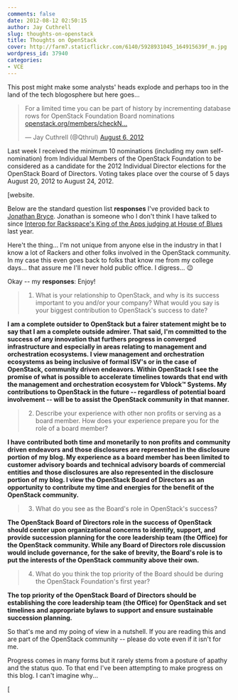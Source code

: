 ```yaml
---
comments: false
date: 2012-08-12 02:50:15
author: Jay Cuthrell
slug: thoughts-on-openstack
title: Thoughts on OpenStack
cover: http://farm7.staticflickr.com/6140/5928931045_164915639f_m.jpg
wordpress_id: 37940
categories:
- VCE
---
```


This post might make some analysts' heads explode and perhaps too in the land of the tech blogosphere but here goes...

<blockquote class="twitter-tweet"><p>For a limited time you can be part of history by incrementing database rows for OpenStack Foundation Board nominations <a href="https://t.co/1tvTdHkr" title="https://www.openstack.org/members/checkNomination/2943">openstack.org/members/checkN…</a></p>&mdash; Jay Cuthrell (@Qthrul) <a href="https://twitter.com/Qthrul/status/232535832504983552">August 6, 2012</a></blockquote>
<script async src="//platform.twitter.com/widgets.js" charset="utf-8"></script>

Last week I received the minimum 10 nominations (including my own self-nomination) from Individual Members of the OpenStack Foundation to be considered as a candidate for the 2012 Individual Director elections for the OpenStack Board of Directors. Voting takes place over the course of 5 days August 20, 2012 to August 24, 2012.

[website.

Below are the standard question list **responses** I've provided back to [Jonathan Bryce](https://twitter.com/jbryce). Jonathan is someone who I don't think I have talked to since [Interop for Rackspace's King of the Apps judging at House of Blues](http://fudge.org/king-of-the-apps/) last year.

Here't the thing... I'm not unique from anyone else in the industry in that I know a lot of Rackers and other folks involved in the OpenStack community. In my case this even goes back to folks that know me from my college days... that assure me I'll never hold public office. I digress... :wink:

Okay -- my **responses**: Enjoy!


> 1) What is your relationship to OpenStack, and why is its success important to you and/or your company? What would you say is your biggest contribution to OpenStack's success to date?


**I am a complete outsider to OpenStack but a fairer statement might be to say that I am a complete outside admirer. That said, I'm committed to the success of any innovation that furthers progress in converged infrastructure and especially in areas relating to management and orchestration ecosystems. I view management and orchestration ecosystems as being inclusive of formal ISV's or in the case of OpenStack, community driven endeavors. Within OpenStack I see the promise of what is possible to accelerate timelines towards that end with the management and orchestration ecosystem for Vblock™ Systems. My contributions to OpenStack in the future -- regardless of potential board involvement -- will be to assist the OpenStack community in that manner.**


> 2) Describe your experience with other non profits or serving as a board member. How does your experience prepare you for the role of a board member?


**I have contributed both time and monetarily to non profits and community driven endeavors and those disclosures are represented in the disclosure portion of my blog. My experience as a board member has been limited to customer advisory boards and technical advisory boards of commercial entities and those disclosures are also represented in the disclosure portion of my blog. I view the OpenStack Board of Directors as an opportunity to contribute my time and energies for the benefit of the OpenStack community.**


> 3) What do you see as the Board's role in OpenStack's success?


**The OpenStack Board of Directors role in the success of OpenStack should center upon organizational concerns to identify, support, and provide succession planning for the core leadership team (the Office) for the OpenStack community. While any Board of Directors role discussion would include governance, for the sake of brevity, the Board's role is to put the interests of the OpenStack community above their own.**


> 4) What do you think the top priority of the Board should be during the OpenStack Foundation's first year?


**The top priority of the OpenStack Board of Directors should be establishing the core leadership team (the Office) for OpenStack and set timelines and appropriate bylaws to support and ensure sustainable succession planning.**

So that's me and my poing of view in a nutshell. If you are reading this and are part of the OpenStack community -- please do vote even if it isn't for me.

Progress comes in many forms but it rarely stems from a posture of apathy and the status quo. To that end I've been attempting to make progress on this blog. I can't imagine why...

[
